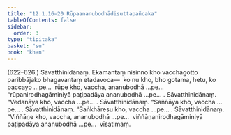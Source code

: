 ```yaml
---
title: "12.1.16–20 Rūpaananubodhādisuttapañcaka"
tableOfContents: false
sidebar:
  order: 3
type: "tipitaka"
basket: "su"
book: "khan"
---
```



<DynamicBreadcrumb />

<Paragraph type="center" book="khan">
(622–626.)
</Paragraph>

<Paragraph number="1254" book="khan">
Sāvatthinidānaṃ. Ekamantaṃ nisinno kho vacchagotto paribbājako bhagavantaṃ etadavoca—  ko nu kho, bho gotama, hetu, ko paccayo …pe…  rūpe kho, vaccha, ananubodhā …pe…  “rūpanirodhagāminiyā paṭipadāya ananubodhā …pe… .
</Paragraph>

<Paragraph number="1255" type="center" book="khan">
Sāvatthinidānaṃ. “Vedanāya kho, vaccha …pe… .
</Paragraph>

<Paragraph number="1256" type="center" book="khan">
Sāvatthinidānaṃ. “Saññāya kho, vaccha …pe… .
</Paragraph>

<Paragraph number="1257" type="center" book="khan">
Sāvatthinidānaṃ. “Saṅkhāresu kho, vaccha …pe… .
</Paragraph>

<Paragraph number="1258" book="khan">
Sāvatthinidānaṃ. “Viññāṇe kho, vaccha, ananubodhā …pe…  viññāṇanirodhagāminiyā paṭipadāya ananubodhā …pe…  vīsatimaṃ.
</Paragraph>